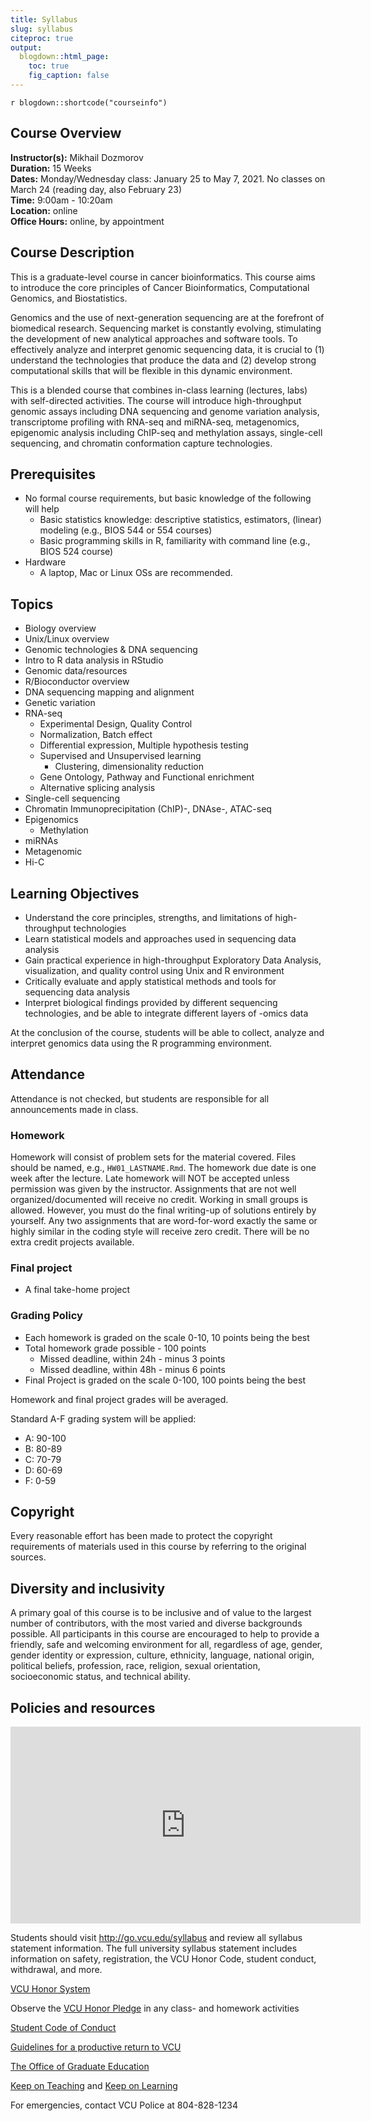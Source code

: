 ```yaml
---
title: Syllabus
slug: syllabus
citeproc: true
output:
  blogdown::html_page:
    toc: true
    fig_caption: false
---
```


`r blogdown::shortcode("courseinfo")`

## Course Overview

**Instructor(s):** Mikhail Dozmorov  
**Duration:** 15 Weeks  
**Dates:** Monday/Wednesday class: January 25 to May 7, 2021. No classes on March 24 (reading day, also February 23)  
**Time:** 9:00am - 10:20am  
**Location:** online  
**Office Hours:** online, by appointment  

## Course Description

This is a graduate-level course in cancer bioinformatics. This course aims to introduce the core principles of Cancer Bioinformatics, Computational Genomics, and Biostatistics. 

Genomics and the use of next-generation sequencing are at the forefront of biomedical research. Sequencing market is constantly evolving, stimulating the development of new analytical approaches and software tools. To effectively analyze and interpret genomic sequencing data, it is crucial to (1) understand the technologies that produce the data and (2) develop strong computational skills that will be flexible in this dynamic environment.

This is a blended course that combines in-class learning (lectures, labs) with self-directed activities. The course will introduce high-throughput genomic assays including DNA sequencing and genome variation analysis, transcriptome profiling with RNA-seq and miRNA-seq, metagenomics, epigenomic analysis including ChIP-seq and methylation assays, single-cell sequencing, and chromatin conformation capture technologies. 

## Prerequisites

- No formal course requirements, but basic knowledge of the following will help
    - Basic statistics knowledge: descriptive statistics, estimators, (linear) modeling (e.g., BIOS 544 or 554 courses)
    - Basic programming skills in R, familiarity with command line (e.g., BIOS 524 course)
- Hardware
    - A laptop, Mac or Linux OSs are recommended. 

## Topics

- Biology overview
- Unix/Linux overview
- Genomic technologies & DNA sequencing
- Intro to R data analysis in RStudio
- Genomic data/resources
- R/Bioconductor overview
- DNA sequencing mapping and alignment
- Genetic variation
- RNA-seq
    - Experimental Design, Quality Control
    - Normalization, Batch effect
    - Differential expression, Multiple hypothesis testing
    - Supervised and Unsupervised learning
        - Clustering, dimensionality reduction
    - Gene Ontology, Pathway and Functional enrichment
    - Alternative splicing analysis
- Single-cell sequencing
- Chromatin Immunoprecipitation (ChIP)-, DNAse-, ATAC-seq
- Epigenomics
    - Methylation
- miRNAs
- Metagenomic
- Hi-C

## Learning Objectives

- Understand the core principles, strengths, and limitations of high-throughput technologies
- Learn statistical models and approaches used in sequencing data analysis
- Gain practical experience in high-throughput Exploratory Data Analysis, visualization, and quality control using Unix and R environment
- Critically evaluate and apply statistical methods and tools for sequencing data analysis
- Interpret biological findings provided by different sequencing technologies, and be able to integrate different layers of -omics data

At the conclusion of the course, students will be able to collect, analyze and interpret genomics data using the R programming environment.

## Attendance

Attendance is not checked, but students are responsible for all announcements made in class.

### Homework

Homework will consist of problem sets for the material covered. Files should be named, e.g., `HW01_LASTNAME.Rmd`. The homework due date is one week after the lecture. Late homework will NOT be accepted unless permission was given by the instructor. Assignments that are not well organized/documented will receive no credit. Working in small groups is allowed. However, you must do the final writing-up of solutions entirely by yourself. Any two assignments that are word-for-word exactly the same or highly similar in the coding style will receive zero credit. There will be no extra credit projects available.

### Final project

- A final take-home project  

<!--
- Final project should be submitted as a fully reproducible GitHub repository
- The due date is 5:00pm, November 22, 2020. [Final project page](../assignment/11-problem-set)

### Class evaluation

Please, evaluate the course Friday afternoon, June 12, 2020. All evaluations are anonymous

- [Student Course evaluation](https://courseeval.vcu.edu/Blue/svg.aspx?pid=05df79ed-c934-48ae-aa39-72d70fdfd940&sid=62affb957f6d70bbd79f9c2865d00a8bf1e232837e630381dc1095289ecfcd37&tid=f796bf54e5287c0376fde9485d74a0d8&uid=e9c5910f23ceae63a3abaa9bc1f1b34b96eebb7ae0b9c163efc27fccff992a1d&regl=en-us)
- [Guest Course evaluation](https://docs.google.com/forms/d/1aiSdoZoDKki6N5J0bvjI7duG-WAG7C1Oq-X4WoKyDTs/prefill) 
-->

### Grading Policy

- Each homework is graded on the scale 0-10, 10 points being the best
- Total homework grade possible - 100 points
  - Missed deadline, within 24h - minus 3 points
  - Missed deadline, within 48h - minus 6 points
- Final Project is graded on the scale 0-100, 100 points being the best

Homework and final project grades will be averaged.

Standard A-F grading system will be applied:

- A: 90-100
- B: 80-89
- C: 70-79
- D: 60-69
- F: 0-59


## Copyright

Every reasonable effort has been made to protect the copyright requirements of materials used in this course by referring to the original sources. 

## Diversity and inclusivity

A primary goal of this course is to be inclusive and of value to the largest number of contributors, with the most varied and diverse backgrounds possible. All participants in this course are encouraged to help to provide a friendly, safe and welcoming environment for all, regardless of age, gender, gender identity or expression, culture, ethnicity, language, national origin, political beliefs, profession, race, religion, sexual orientation, socioeconomic status, and technical ability.

## Policies and resources

<iframe width="560" height="315" src="https://www.youtube.com/embed/n198LbGnflc" frameborder="0" allow="accelerometer; autoplay; encrypted-media; gyroscope; picture-in-picture" allowfullscreen></iframe>

Students should visit [http://go.vcu.edu/syllabus](http://go.vcu.edu/syllabus) and review all syllabus statement information. The full university syllabus statement includes information on safety, registration, the VCU Honor Code, student conduct, withdrawal, and more.

[VCU Honor System](https://conduct.students.vcu.edu/vcu-honor-system/)

Observe the [VCU Honor Pledge](https://students.vcu.edu/studentconduct/vcu-honor-system/academic-misconduct-/honor-pledge/) in any class- and homework activities

[Student Code of Conduct](https://conduct.students.vcu.edu/student-code-of-conduct/)

[Guidelines for a productive return to VCU](https://together.vcu.edu/)

[The Office of Graduate Education](https://medschool.vcu.edu/about/deans-office/graduate/)

[Keep on Teaching](https://altlab.vcu.edu/rapid-response/) and [Keep on Learning](https://keeplearning.vcu.edu/)

For emergencies, contact VCU Police at 804-828-1234

<!--
### Late Policy

Students get 1 free assignment to submit late without penalties. Please email us through Sakai that you need more time. If you need accommodation, please email us so we can figure out a way to help you.

Graduate Studies in the VCU School of Medicine is committed to providing grades to students in a timely manner. Course instructors will provide students with information in writing at the beginning of each course that describes the grading policies and procedures, including but not limited to evaluation criteria, expected time needed to grade individual student examinations and type of feedback they will provide.

Class grades are due to the Registrar by the Friday following the week of finals. However, on those occasions when a grade has not been submitted by the deadline, the following procedure shall be followed:

1)  The Department/Program Coordinator will immediately contact the Instructor requesting the missing grade, with a copy to the Program Director and Registrar.

2)  If the grade is still overdue by the end of next week, the Department/Program Coordinator will email the Department Chair directly, with a copy to the Instructor and Program Director requesting resolution of the missing grade.

3)  If, after an additional week, the grade is still outstanding, the student or Department/Program Coordinator may petition the Office of Graduate students for final resolution.

1.  *For courses that are run by a specific department.*

2.  *For the conjoined courses (course number is preceded by CON\_ that
    are run by Graduate Studies.*

-->